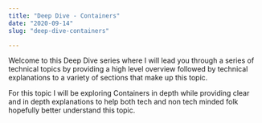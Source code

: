 ```yaml
---
title: "Deep Dive - Containers"
date: "2020-09-14"
slug: "deep-dive-containers"

---
```


Welcome to this Deep Dive series where I will lead you through a series of technical topics by providing a high level overview followed by technical explanations to a variety of sections that make up this topic.

For this topic I will be exploring Containers in depth while providing clear and in depth explanations to help both tech and non tech minded folk hopefully better understand this topic.
